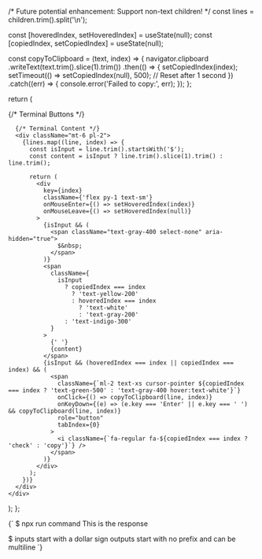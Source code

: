 
  /* Future potential enhancement: Support non-text children! */
  const lines = children.trim().split('\n');

  const [hoveredIndex, setHoveredIndex] = useState(null);
  const [copiedIndex, setCopiedIndex] = useState(null);

  const copyToClipboard = (text, index) => {
    navigator.clipboard
      .writeText(text.trim().slice(1).trim())
      .then(() => {
        setCopiedIndex(index);
        setTimeout(() => setCopiedIndex(null), 500); // Reset after 1 second
      })
      .catch((err) => {
        console.error('Failed to copy:', err);
      });
  };

  return (
    <div className="bg-gray-900 text-white p-4 rounded-lg shadow-lg font-mono relative my-4">
      {/* Terminal Buttons */}
      <div className="absolute top-3 left-3 flex space-x-2">
        <span className="w-3 h-3 bg-red-400 rounded-full"></span>
        <span className="w-3 h-3 bg-yellow-400 rounded-full"></span>
        <span className="w-3 h-3 bg-green-400 rounded-full"></span>
      </div>

      {/* Terminal Content */}
      <div className="mt-6 pl-2">
        {lines.map((line, index) => {
          const isInput = line.trim().startsWith('$');
          const content = isInput ? line.trim().slice(1).trim() : line.trim();

          return (
            <div
              key={index}
              className={'flex py-1 text-sm'}
              onMouseEnter={() => setHoveredIndex(index)}
              onMouseLeave={() => setHoveredIndex(null)}
            >
              {isInput && (
                <span className="text-gray-400 select-none" aria-hidden="true">
                  $&nbsp;
                </span>
              )}
              <span
                className={
                  isInput
                    ? copiedIndex === index
                      ? 'text-yellow-200'
                      : hoveredIndex === index
                        ? 'text-white'
                        : 'text-gray-200'
                    : 'text-indigo-300'
                }
              >
                {' '}
                {content}
              </span>
              {isInput && (hoveredIndex === index || copiedIndex === index) && (
                <span
                  className={`ml-2 text-xs cursor-pointer ${copiedIndex === index ? 'text-green-500' : 'text-gray-400 hover:text-white'}`}
                  onClick={() => copyToClipboard(line, index)}
                  onKeyDown={(e) => (e.key === 'Enter' || e.key === ' ') && copyToClipboard(line, index)}
                  role="button"
                  tabIndex={0}
                >
                  <i className={`fa-regular fa-${copiedIndex === index ? 'check' : 'copy'}`} />
                </span>
              )}
            </div>
          );
        })}
      </div>
    </div>
  );
};

<Terminal>{`
  $ npx run command
  This is the response

  $ inputs start with a dollar sign
  outputs start with no prefix
  and can be multiline
`}</Terminal>
